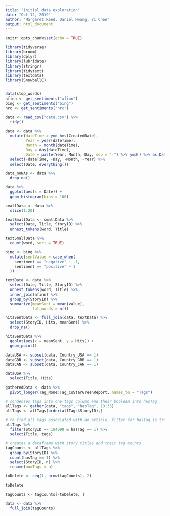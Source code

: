 ```yaml
---
title: "Initial data exploration"
date: "Oct 12, 2019"
author: "Margaret Reed, Daniel Hwang, Yi Chen"
output: html_document
---
```


```r
knitr::opts_chunk$set(echo = TRUE)
```

```r
library(tidyverse)
library(broom)
library(dplyr)
library(lubridate)
library(stringr)
library(tidytext)
library(textdata)
library(SnowballC)


data(stop_words)
afinn <- get_sentiments("afinn")
bing <- get_sentiments("bing")
nrc <- get_sentiments("nrc")
```

```r
data <- read_csv("data.csv") %>%
  tidy()
```


```r
data <- data %>%
  mutate(dateTime = ymd_hms(CreatedDate),
         Year = year(dateTime),
         Month = month(dateTime),
         Day = day(dateTime),
         Date = paste(Year, Month, Day, sep = "-") %>% ymd() %>% as.Date()) %>%
  select(-dateTime, -Day, -Month, -Year) %>%
  select(Date, everything())
```

```r
data_noNAs <- data %>%
  drop_na()
```

```r
data %>%
  ggplot(aes(x = Date)) +
  geom_histogram(bins = 100)
```

```r
smallData <- data %>%
  slice(1:20)
```


```r
textSmallData <- smallData %>%
  select(Date, Title, StoryID) %>%
  unnest_tokens(word, Title)

textSmallData %>%
  count(word, sort = TRUE)
```


```r
bing <- bing %>%
  mutate(sentValue = case_when(
    sentiment == "negative" ~ -1,
    sentiment == "positive" ~ 1
  ))
```



```r
textData <- data %>%
  select(Date, Title, StoryID) %>%
  unnest_tokens(word, Title) %>%
  inner_join(afinn) %>%
  group_by(StoryID) %>%
  summarize(meanSent = mean(value),
            tot_words = n())
```


```r
hitsSentData <- full_join(data, textData) %>%
  select(StoryID, Hits, meanSent) %>%
  drop_na()

hitsSentData %>%
  ggplot(aes(x = meanSent, y = Hits)) +
  geom_point()
```



```r
dataUSA <- subset(data, Country_USA == 1)
dataGBR <- subset(data, Country_GBR == 1)
dataCAN <- subset(data, Country_CAN == 1)

dataUSA %>%
  select(Title, Hits)

```

```r
gatheredData <- data %>%
  pivot_longer(Tag_None:Tag_CoStarGreenReport, names_to = "Tags") 
```

```r
# condenses tags into one tags column and their boolean into hasTag
allTags <- gather(data, "tags", "hasTag", 13:35) 
allTags <- allTags[order(allTags$StoryID),]

# to find all tags associated with an article, filter for hasTag is true
allTags %>%
  filter(StoryID == 184098 & hasTag == 1) %>%
  select(Title, tags)

# creates a dataframe with story titles and their tag counts
tagCounts <- allTags %>%
  group_by(StoryID) %>%
  count(hasTag == 1) %>%
  select(StoryID, n) %>%
  rename(numTags = n)

toDelete <- seq(1, nrow(tagCounts), 2)

toDelete

tagCounts <- tagCounts[-toDelete, ]

data <- data %>%
  full_join(tagCounts)

```
